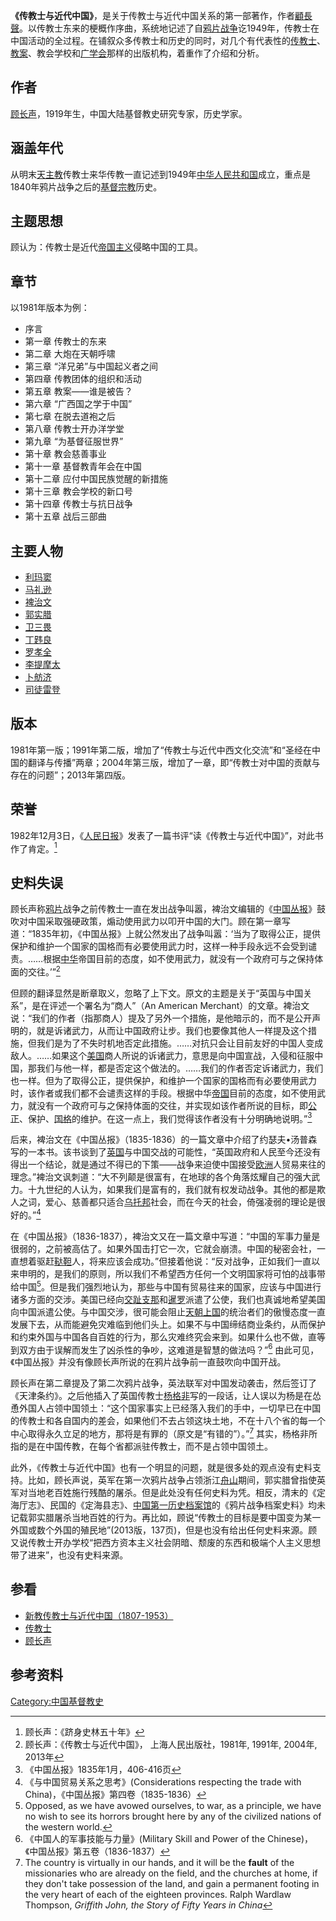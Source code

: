 '''《传教士与近代中国》'''，是关于传教士与近代中国关系的第一部著作，作者[[顧長聲|顧長聲]]。以传教士东来的梗概作序曲，系统地记述了自[[鸦片战争|鸦片战争]]讫1949年，传教士在中国活动的全过程。在铺叙众多传教士和历史的同时，对几个有代表性的[[传教士|传教士]]、[[教案_(宗教)|教案]]、教会学校和[[广学会|广学会]]那样的出版机构，着重作了介绍和分析。

==作者==
[[顾长声|顾长声]]，1919年生，中国大陆基督教史研究专家，历史学家。
==涵盖年代==
从明末[[天主教|天主教]]传教士来华传教一直记述到1949年[[中华人民共和国|中华人民共和国]]成立，重点是1840年鸦片战争之后的[[基督教|基督宗教]]历史。
==主题思想==
顾认为：传教士是近代[[帝国主义|帝国主义]]侵略中国的工具。
==章节==
以1981年版本为例：
*序言
*第一章 传教士的东来
*第二章 大炮在天朝呼啸
*第三章 “洋兄弟”与中国起义者之间
*第四章 传教团体的组织和活动
*第五章 教案――谁是被告？
*第六章 “广西国之学于中国”
*第七章 在脱去道袍之后
*第八章 传教士开办洋学堂
*第九章 “为基督征服世界”
*第十章 教会慈善事业
*第十一章 基督教青年会在中国
*第十二章  应付中国民族觉醒的新措施
*第十三章  教会学校的新口号
*第十四章  传教士与抗日战争
*第十五章  战后三部曲
==主要人物==
*[[利玛窦|利玛窦]]
*[[马礼逊|马礼逊]]
*[[裨治文|裨治文]]
*[[郭士立|郭实腊]]
*[[卫三畏|卫三畏]]
*[[丁韪良|丁韪良]]
*[[罗孝全|罗孝全]]
*[[李提摩太|李提摩太]]
*[[卜舫济|卜舫济]]
*[[司徒雷登|司徒雷登]]
==版本==
1981年第一版；1991年第二版，增加了“传教士与近代中西文化交流”和“圣经在中国的翻译与传播”两章；2004年第三版，增加了一章，即“传教士对中国的贡献与存在的问题”；2013年第四版。
==荣誉==
1982年12月3日，《[[人民日报|人民日报]]》发表了一篇书评“读《传教士与近代中国》”，对此书作了肯定。<ref> 顾长声：《跻身史林五十年》</ref>
==史料失误==
顾长声称[[鸦片|鸦片]]战争之前传教士一直在发出战争叫嚣，裨治文编辑的《[[中国丛报|中国丛报]]》鼓吹对中国采取强硬政策，煽动使用武力以叩开中国的大门。顾在第一章写道：“1835年初，《中国丛报》上就公然发出了战争叫嚣：‘当为了取得公正，提供保护和维护一个国家的国格而有必要使用武力时，这样一种手段永远不会受到谴责。……根据[[中华|中华]]帝国目前的态度，如不使用武力，就没有一个政府可与之保持体面的交往。’”<ref>顾长声：《传教士与近代中国》， 上海人民出版社，1981年, 1991年, 2004年, 2013年</ref>

但顾的翻译显然是断章取义，忽略了上下文。原文的主题是关于“英国与中国关系”，是在评述一个署名为“商人”（An American Merchant）的文章。裨治文说：“我们的作者（指那商人）提及了另外一个措施，是他暗示的，而不是公开声明的，就是诉诸武力，从而让中国政府让步。我们也要像其他人一样提及这个措施，但我们是为了不失时机地否定此措施。……对抗只会让目前友好的中国人变成敌人。……如果这个[[美国|美国]]商人所说的诉诸武力，意思是向中国宣战，入侵和征服中国，那我们与他一样，都是否定这个做法的。……我们的作者否定诉诸武力，我们也一样。但为了取得公正，提供保护，和维护一个国家的国格而有必要使用武力时，该作者或我们都不会谴责这样的手段。根据中华[[帝国|帝国]]目前的态度，如不使用武力，就没有一个政府可与之保持体面的交往，并实现如该作者所说的目标，即[[公正|公正]]、保护、[[国格|国格]]的维护。在这一点上，我们觉得该作者没有十分明确地说明。”<ref>《中国丛报》1835年1月，406-416页</ref>

后来，裨治文在《中国丛报》（1835-1836）的一篇文章中介绍了约瑟夫•汤普森写的一本书。该书谈到了[[英国|英国]]与中国交战的可能性，“英国政府和人民至今还没有得出一个结论，就是通过不得已的下策——战争来迫使中国接受[[欧洲|欧洲]]人贸易来往的理念。”裨治文讽刺道：“大不列颠是很富有，在地球的各个角落炫耀自己的强大武力。十九世纪的人认为，如果我们是富有的，我们就有权发动战争。其他的都是欺人之词，爱心、慈善都只适合[[乌托邦|乌托邦]]社会，而在今天的社会，倚强凌弱的理论是很好的。”<ref> 《与中国贸易关系之思考》(Considerations respecting the trade with China)，《中国丛报》第四卷（1835-1836）</ref>

在《中国丛报》（1836-1837），裨治文又在一篇文章中写道：“中国的军事力量是很弱的，之前被高估了。如果外国击打它一次，它就会崩溃。中国的秘密会社，一直想着驱赶[[鞑靼|鞑靼]]人，将来应该会成功。”但接着他说：“反对战争，正如我们一直以来申明的，是我们的原则，所以我们不希望西方任何一个文明国家将可怕的战事带给中国<ref>Opposed, as we have avowed ourselves, to war, as a principle, we have no wish to see its horrors brought here by any of the civilized nations of the western world.</ref>。但是我们强烈地认为，那些与中国有贸易往来的国家，应该与中国进行诸多方面的交涉。美国已经向[[交趾支那|交趾支那]]和[[暹罗|暹罗]]派遣了公使，我们也真诚地希望美国向中国派遣公使。与中国交涉，很可能会阻止[[天朝上国|天朝上国]]的统治者们的傲慢态度一直发展下去，从而能避免灾难临到他们头上。如果不与中国缔结商业条约，从而保护和约束外国与中国各自百姓的行为，那么灾难终究会来到。如果什么也不做，直等到双方由于误解而发生了凶杀性的争吵，这难道是智慧的做法吗？”<ref>《中国人的军事技能与力量》(Military Skill and Power of the Chinese)，《中国丛报》第五卷（1836-1837）</ref> 由此可见，《中国丛报》并没有像顾长声所说的在鸦片战争前一直鼓吹向中国开战。

顾长声在第二章提及了第二次鸦片战争，英法联军对中国发动袭击，然后签订了《天津条约》。之后他插入了英国传教士[[杨格非|杨格非]]写的一段话，让人误以为杨是在怂恿外国人占领中国领土：“这个国家事实上已经落入我们的手中，一切早已在中国的传教士和各自国内的差会，如果他们不去占领这块土地，不在十八个省的每一个中心取得永久立足的地方，那将是有罪的（原文是“有错的”）。”<ref> The country is virtually in our hands, and it will be the '''fault''' of the missionaries who are already on the field, and the churches at home, if they don't take possession of the land, and gain a permanent footing in the very heart of each of the eighteen provinces. Ralph Wardlaw Thompson, ''Griffith John, the Story of Fifty Years in China''</ref> 其实，杨格非所指的是在中国传教，在每个省都派驻传教士，而不是占领中国领土。

此外，《传教士与近代中国》也有一个明显的问题，就是很多处的观点没有史料支持。比如，顾长声说，英军在第一次鸦片战争占领浙江[[舟山|舟山]]期间，郭实腊曾指使英军对当地老百姓施行残酷的屠杀。但是此处没有任何史料为凭。相反，清末的《定海厅志》、民国的《定海县志》、[[中国第一历史档案馆|中国第一历史档案馆]]的《鸦片战争档案史料》均未记载郭实腊屠杀当地百姓的行为。再比如，顾说“传教士的目标是要中国变为某一外国或数个外国的殖民地”(2013版，137页)，但是也没有给出任何史料来源。顾又说传教士开办学校“把西方资本主义社会阴暗、颓废的东西和极端个人主义思想带了进来”，也没有史料来源。

==参看==
*[[新教传教士与近代中国（1807-1953）|新教传教士与近代中国（1807-1953）]]
*[[传教士|传教士]]
*[[顾长声|顾长声]]

==参考资料==
<references/>

[[Category:中国基督教史|Category:中国基督教史]]